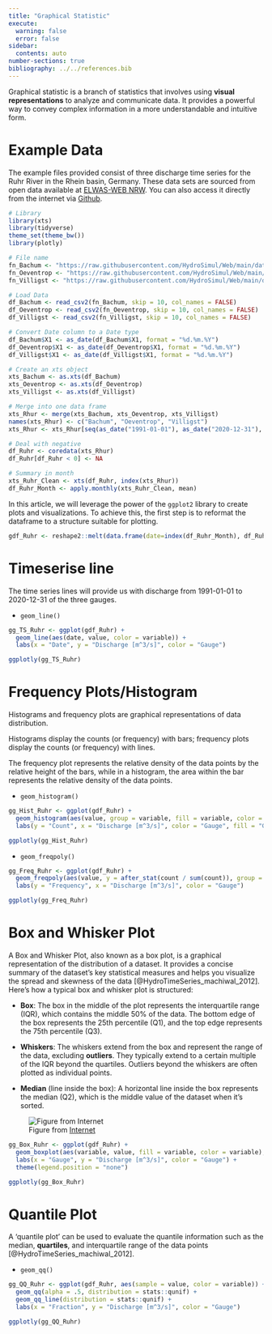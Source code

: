 ```yaml
---
title: "Graphical Statistic"
execute:
  warning: false
  error: false
sidebar:
  contents: auto
number-sections: true
bibliography: ../../references.bib
---
```


Graphical statistic is a branch of statistics that involves using **visual representations** to analyze and communicate data. It provides a powerful way to convey complex information in a more understandable and intuitive form.


# Example Data

The example files provided consist of three discharge time series for the Ruhr River in the Rhein basin, Germany. These data sets are sourced from open data available at [ELWAS-WEB NRW](https://www.elwasweb.nrw.de/elwas-web/index.xhtml). You can also access it directly from the internet via [Github](https://raw.githubusercontent.com/HydroSimul/Web/main/data_share).

```r
# Library
library(xts)
library(tidyverse)
theme_set(theme_bw())
library(plotly)

# File name
fn_Bachum <- "https://raw.githubusercontent.com/HydroSimul/Web/main/data_share/Bachum_2763190000100.csv"
fn_Oeventrop <- "https://raw.githubusercontent.com/HydroSimul/Web/main/data_share/Oeventrop_2761759000100.csv"
fn_Villigst <- "https://raw.githubusercontent.com/HydroSimul/Web/main/data_share/Villigst_2765590000100.csv"

# Load Data
df_Bachum <- read_csv2(fn_Bachum, skip = 10, col_names = FALSE)
df_Oeventrop <- read_csv2(fn_Oeventrop, skip = 10, col_names = FALSE)
df_Villigst <- read_csv2(fn_Villigst, skip = 10, col_names = FALSE)

# Convert Date column to a Date type
df_Bachum$X1 <- as_date(df_Bachum$X1, format = "%d.%m.%Y")
df_Oeventrop$X1 <- as_date(df_Oeventrop$X1, format = "%d.%m.%Y")
df_Villigst$X1 <- as_date(df_Villigst$X1, format = "%d.%m.%Y")

# Create an xts object
xts_Bachum <- as.xts(df_Bachum)
xts_Oeventrop <- as.xts(df_Oeventrop)
xts_Villigst <- as.xts(df_Villigst)

# Merge into one data frame
xts_Rhur <- merge(xts_Bachum, xts_Oeventrop, xts_Villigst)
names(xts_Rhur) <- c("Bachum", "Oeventrop", "Villigst")
xts_Rhur <- xts_Rhur[seq(as_date("1991-01-01"), as_date("2020-12-31"), "days"), ]

# Deal with negative
df_Ruhr <- coredata(xts_Rhur)
df_Ruhr[df_Ruhr < 0] <- NA

# Summary in month
xts_Ruhr_Clean <- xts(df_Ruhr, index(xts_Rhur))
df_Ruhr_Month <- apply.monthly(xts_Ruhr_Clean, mean)

```


In this article, we will leverage the power of the `ggplot2` library to create plots and visualizations. To achieve this, the first step is to reformat the dataframe to a structure suitable for plotting.


```r
gdf_Ruhr <- reshape2::melt(data.frame(date=index(df_Ruhr_Month), df_Ruhr_Month), "date")
```

# Timeserise line

The time series lines will provide us with discharge from 1991-01-01 to 2020-12-31 of the three gauges.

- `geom_line()`

```r
gg_TS_Ruhr <- ggplot(gdf_Ruhr) +
  geom_line(aes(date, value, color = variable)) +
  labs(x = "Date", y = "Discharge [m^3/s]", color = "Gauge")

ggplotly(gg_TS_Ruhr)
```


# Frequency Plots/Histogram

Histograms and frequency plots are graphical representations of data distribution. 

Histograms display the counts (or frequency) with bars; frequency plots display the counts (or frequency) with lines.

The frequency plot represents the relative density of the data points by the relative height of the bars, while in a histogram, the area within the bar represents the relative density of the data points.

- `geom_histogram()`



```r
gg_Hist_Ruhr <- ggplot(gdf_Ruhr) +
  geom_histogram(aes(value, group = variable, fill = variable, color = variable), position = "dodge", alpha = .5) +
  labs(y = "Count", x = "Discharge [m^3/s]", color = "Gauge", fill = "Gauge")

ggplotly(gg_Hist_Ruhr)
```


- `geom_freqpoly()`

```r
gg_Freq_Ruhr <- ggplot(gdf_Ruhr) +
  geom_freqpoly(aes(value, y = after_stat(count / sum(count)), group = variable, fill = variable, color = variable)) +
  labs(y = "Frequency", x = "Discharge [m^3/s]", color = "Gauge")

ggplotly(gg_Freq_Ruhr)
```


# Box and Whisker Plot

A Box and Whisker Plot, also known as a box plot, is a graphical representation of the distribution of a dataset. It provides a concise summary of the dataset's key statistical measures and helps you visualize the spread and skewness of the data [@HydroTimeSeries_machiwal_2012]. Here's how a typical box and whisker plot is structured:

- **Box**: The box in the middle of the plot represents the interquartile range (IQR), which contains the middle 50% of the data. The bottom edge of the box represents the 25th percentile (Q1), and the top edge represents the 75th percentile (Q3).

- **Whiskers**: The whiskers extend from the box and represent the range of the data, excluding **outliers**. They typically extend to a certain multiple of the IQR beyond the quartiles. Outliers beyond the whiskers are often plotted as individual points.

- **Median** (line inside the box): A horizontal line inside the box represents the median (Q2), which is the middle value of the dataset when it's sorted.



![Figure from [Internet](https://lsc.studysixsigma.com/wp-content/uploads/sites/6/2015/12/1435.png)](https://lsc.studysixsigma.com/wp-content/uploads/sites/6/2015/12/1435.png)

```r
gg_Box_Ruhr <- ggplot(gdf_Ruhr) +
  geom_boxplot(aes(variable, value, fill = variable, color = variable), alpha = .5) +
  labs(x = "Gauge", y = "Discharge [m^3/s]", color = "Gauge") +
  theme(legend.position = "none")

ggplotly(gg_Box_Ruhr)
```

# Quantile Plot

A ‘quantile plot’ can be used to evaluate the quantile information such as the median, **quartiles**, and interquartile range of the data points [@HydroTimeSeries_machiwal_2012].

- `geom_qq()`

```r
gg_QQ_Ruhr <- ggplot(gdf_Ruhr, aes(sample = value, color = variable)) +
  geom_qq(alpha = .5, distribution = stats::qunif) +
  geom_qq_line(distribution = stats::qunif) +
  labs(x = "Fraction", y = "Discharge [m^3/s]", color = "Gauge")

ggplotly(gg_QQ_Ruhr)
```

